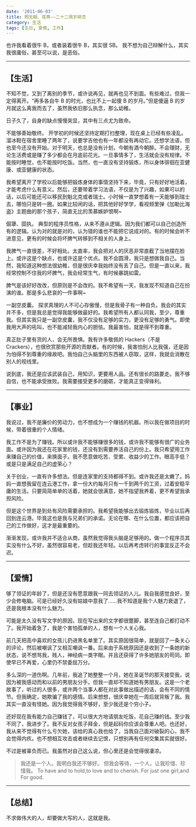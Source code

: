 ```yaml
---
date: '2011-06-03'
title: 照无眠、荏苒——二十二周岁碎念
category: 生活
tags: [生日, 爱情, 工作]
---
```


也许我看着很牛 B，或者装着很牛 B，其实很 SB。
我不想为自己辩解什么，其实我很庸俗，甚至可以说，是恶俗。

---

## 【生活】

不知不觉，又到了离别的季节，或许说再见，就再也见不到面。有些难过，但我一定得离开。“再多各自牛 B 的时光，也比不上一起傻 B 的岁月。”但是傻逼 B 的岁月就这么离我而去了，虽然我依旧那么执念，那么幼稚。

日子久了，自身的缺点慢慢突显，其中有三点尤为致命。

不能够善始敬终。
开学初的时候还坚持定期打扫整理，现在桌上已经有些凌乱。溜冰鞋在宿舍里睡了两年了，说要学吉他也有一年都没有再动它。还想学法语，但也至今还没有开始。对于明天，也总是没有计划，今朝有酒今朝醉。不会理财，无论生活费或是赚了多少都会在月底前花光。一旦事情多了，生活就会没有规律。不能按时睡觉，也不能按时吃饭。当然，也一直没有坚持锻炼，所以身体徘徊在亚健康、或亚健康的状态。

我希望离开了学校以后能够把锻炼身体的事情坚持下来，毕竟，只有好好地活着，才能考虑什么有意义。然后，还要带着学习法语，不仅是为了兴趣，如果可以的话，以后可能还可以移民到魁北克或者瑞士。小时候一直梦想着有一天能够到瑞士去，哪怕只是转一圈。如果比较闲的话，把其他好好学学，看视频里弹《加勒比海盗》主题曲的那个孩子，简直无比的羡慕嫉妒恨啊~

倔犟、固执。
典型的程序员性格，从来不遵从逻辑。因为我们都可以自己创造所有的逻辑。认为对的就是对的，认为错的谁也不能把它说成对的。有的时候会听不进意见，更有的时候会将坏脾气转移到不相关的人身上。

我脾气一直很差，不好相处。太直率，我会把对人的厌恶非常直截了当地摆在脸上。或许这是个缺点，也或许这是个优点。我不会圆滑，我只是想做我自己。当然，我知道这种想法很幼稚，但是很庆幸我始终没有丢了自己。但是一直以来，我经常控制不住我的坏脾气，我会经常生气，有时候暴跳如雷。

脾气是该好好改改，但原则是不会改的。我不希望有一天，我发现不知道自己在扮演的谁。那是多么悲哀的一件事啊~

一副空皮囊。
探求真理的人不可心存傲慢，但是我骨子有一种自负。我会的其实并不多，但是我总是觉得我能够做最好的。我希望所有人都认同我，至少，尊重我。但其实我只是一副空皮囊，我不仅没有足够的实力，更没有足够的勇气。即使我用大声的吼叫，也不能减轻我内心的胆怯。我最害怕，就是得不到尊重。

真正肚子里有货的人，会无所畏惧。我有许多敬佩的 Hackers（不是 Crackers），也很欣赏那些开源的贡献者。有的时候，我害怕别人比我强，还是因为怕得不到尊重的缘故吧。我怕自己头脑里的东西被人窃取，这样，我就会消散在别人的视线里。

说到底，我还是应该武装自己，用知识，更要用人品。还有很长的路要走。我不够自信，也不能承受挫败。我需要接受更多的磨砺，才能真正变得锋利。

---

## 【事业】

我说过，我不是廉价的劳动力，也不想成为一个赚钱的机器。所以我在做项目的时候，带着很重的个人情绪。

我工作不是为了赚钱。所以或许我不能够赚很多的钱，或许我不能够有很广的业务面。或许因为我还在花家里的钱，还没有到需要养活自己的份上。我只希望用工作来赚自己的价值，来换面子。我不愿意做吃苦、受累、收益少的工作。眼高手低？或是只是满足自己的虚荣心？

关于创业，一直有许多想法。但是连家里的支持都得不到。或许我还是太嫩了。妈妈一直想我留在连云港工作，拿一份大约每月只有一千到两千的工资，过着安稳平庸的生活。只要简简单单的活着，她就会很满意，她不指望我养着，更不希望我承担风险。

但是这个世界是到处有风险需要承担的。我希望我能够出去锻炼锻炼，毕业以后再回到连云港。毕竟这也是我与兄弟们的承诺。无论在哪、在什么位置，都应该把自己的工作做好，这才是最重要的。

渐渐发现，或许我并不适合从商，虽然我觉得我头脑是足够用的。做一个程序员其实没有什么不好，虽然很容易老，但趁我还年轻。以后再考虑转行的事宜反正不会迟。

---

## 【爱情】

够了领证的年龄了，但是还没有愿意跟我一同去领证的人儿。我自我感觉良好，至少会修电脑。可是已经好久没有姑娘中意我了……我不知道是我个人魅力衰退了，还是我根本没有什么魅力。

可能是太久没有写文字的原因，现在写出来的文字都很蹩脚，甚至连自己都打动不了。我开始着急了，我是个害怕孤单的人，想有一个人关心我。

前几天把高中喜欢的女孩儿扔进黑名单里了。其实原因很简单，就是回了一条关心的评论，然后被嘲讽了又相互嘲讽一番。后来由于系统原因还是收到了一条她的新状态，说不想骂我，贱人，神经病一类字眼。并且还获得了许多她朋友的苟同。即使早已不再爱，心里仍不禁委屈万分。

多么深的一道伤啊。几年前，我追了她整整一个月，她在圣诞节的那天接受我，说因为被我感动而和以前的男朋友分手。但我一直却不知道她有男朋友。这是一个老故事了，听过的人很多，或许两个当事人都在对此事做出描述的话，会有不同的情节。但我确定，她欺骗了我的感情。后来想想，很庆幸她在一周后就背叛了我。我其实一直没有怪她。因为我觉得我不够好，至少我还是个穷小子。

还好现在我有能力自己赚钱了，可以很大方地请朋友吃饭，花自己赚的钱。至少我不同了，我进步了。我不反对女孩子拜金，但是起码你应该会尊重人吧。也还好，我从来不觉得有什么亏欠她，该给的真心我也给了，当我自己面对破裂的心，我不会觉得内疚。也不想相互攻击或者继续去记恨，只想别再有任何交集其实就很好。

不过是被辜负而已。我虽然对自己这么说，但心里还是会觉得很凄凉。

> 我还是一个人。我明白我还不够好。
> 但我会等待，一个人，让我珍惜、珍惜我。
> To have and to hold,to love and to cherish.
> For just one girl,and For good.

---

## 【总结】

不求做伟大的人，却要做大写的人，这就是我。
